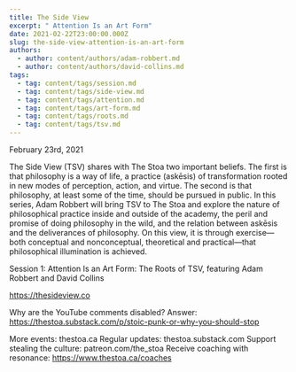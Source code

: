 ```yaml
---
title: The Side View
excerpt: " Attention Is an Art Form"
date: 2021-02-22T23:00:00.000Z
slug: the-side-view-attention-is-an-art-form
authors:
  - author: content/authors/adam-robbert.md
  - author: content/authors/david-collins.md
tags:
  - tag: content/tags/session.md
  - tag: content/tags/side-view.md
  - tag: content/tags/attention.md
  - tag: content/tags/art-form.md
  - tag: content/tags/roots.md
  - tag: content/tags/tsv.md
---
```


February 23rd, 2021

The Side View (TSV) shares with The Stoa two important beliefs. The first is that philosophy is a way of life, a practice (askēsis) of transformation rooted in new modes of perception, action, and virtue. The second is that philosophy, at least some of the time, should be pursued in public. In this series, Adam Robbert will bring TSV to The Stoa and explore the nature of philosophical practice inside and outside of the academy, the peril and promise of doing philosophy in the wild, and the relation between askēsis and the deliverances of philosophy. On this view, it is through exercise—both conceptual and nonconceptual, theoretical and practical—that philosophical illumination is achieved.

Session 1: Attention Is an Art Form: The Roots of TSV, featuring Adam Robbert and David Collins

https://thesideview.co

Why are the YouTube comments disabled? Answer: https://thestoa.substack.com/p/stoic-punk-or-why-you-should-stop

More events: thestoa.ca
Regular updates: thestoa.substack.com
Support stealing the culture: patreon.com/the_stoa
Receive coaching with resonance: https://www.thestoa.ca/coaches
